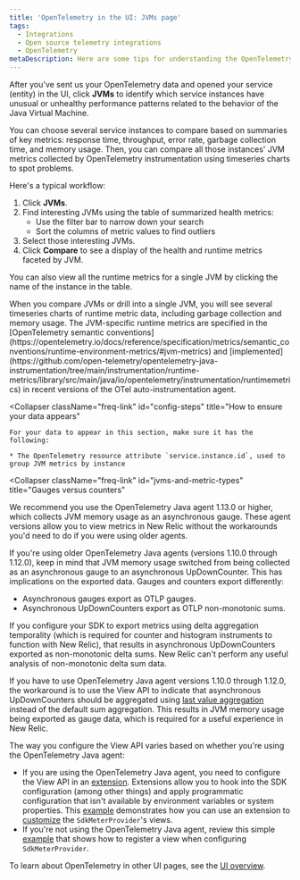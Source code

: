 ```yaml
---
title: 'OpenTelemetry in the UI: JVMs page'
tags:
  - Integrations
  - Open source telemetry integrations
  - OpenTelemetry
metaDescription: Here are some tips for understanding the OpenTelemetry JVMs page in the New Relic UI.
---
```


After you've sent us your OpenTelemetry data and opened your service (entity) in the UI, click **JVMs** to identify which service instances have unusual or unhealthy performance patterns related to the behavior of the Java Virtual Machine.

You can choose several service instances to compare based on summaries of key metrics: response time, throughput, error rate, garbage collection time, and memory usage. Then, you can compare all those instances' JVM metrics collected by OpenTelemetry instrumentation using timeseries charts to spot problems.

Here's a typical workflow:

1. Click **JVMs**.
2. Find interesting JVMs using the table of summarized health metrics:
   * Use the filter bar to narrow down your search
   * Sort the columns of metric values to find outliers
3. Select those interesting JVMs.
4. Click **Compare** to see a display of the health and runtime metrics faceted by JVM.

You can also view all the runtime metrics for a single JVM by clicking the name of the instance in the table.

<CollapserGroup>
  <Collapser
    className="freq-link"
    id="metric-details"
    title="Runtime metric details"
  >
    When you compare JVMs or drill into a single JVM, you will see several timeseries charts of runtime metric data, including garbage collection and memory usage. The JVM-specific runtime metrics are specified in the [OpenTelemetry semantic conventions](https://opentelemetry.io/docs/reference/specification/metrics/semantic_conventions/runtime-environment-metrics/#jvm-metrics) and [implemented](https://github.com/open-telemetry/opentelemetry-java-instrumentation/tree/main/instrumentation/runtime-metrics/library/src/main/java/io/opentelemetry/instrumentation/runtimemetrics) in recent versions of the OTel auto-instrumentation agent.
  </Collapser>

  <Collapser
    className="freq-link"
    id="config-steps"
    title="How to ensure your data appears"
  >
    For your data to appear in this section, make sure it has the following:

    * The OpenTelemetry resource attribute `service.instance.id`, used to group JVM metrics by instance
  </Collapser>

  <Collapser
    className="freq-link"
    id="jvms-and-metric-types"
    title="Gauges versus counters"
  >
We recommend you use the OpenTelemetry Java agent 1.13.0 or higher, which collects JVM memory usage as an asynchronous gauge. These agent versions allow you to view metrics in New Relic without the workarounds you'd need to do if you were using older agents.

If you're using older OpenTelemetry Java agents (versions 1.10.0 through 1.12.0), keep in mind that JVM memory usage switched from being collected as an asynchronous gauge to an asynchronous UpDownCounter. This has implications on the exported data. Gauges and counters export differently:

* Asynchronous gauges export as OTLP gauges.
* Asynchronous UpDownCounters export as OTLP non-monotonic sums.

If you configure your SDK to export metrics using delta aggregation temporality (which is required for counter and histogram instruments to function with New Relic), that results in asynchronous UpDownCounters exported as non-monotonic delta sums. New Relic can't perform any useful analysis of non-monotonic delta sum data.

If you have to use OpenTelemetry Java agent versions 1.10.0 through 1.12.0, the workaround is to use the View API to indicate that asynchronous UpDownCounters should be aggregated using [last value aggregation](https://github.com/open-telemetry/opentelemetry-specification/blob/main/specification/metrics/sdk.md#last-value-aggregation) instead of the default sum aggregation. This results in JVM memory usage being exported as gauge data, which is required for a useful experience in New Relic.

The way you configure the View API varies based on whether you're using the OpenTelemetry Java agent:

* If you are using the OpenTelemetry Java agent, you need to configure the View API in an [extension](https://github.com/open-telemetry/opentelemetry-java-instrumentation/blob/main/docs/agent-config.md#extensions). Extensions allow you to hook into the SDK configuration (among other things) and apply programmatic configuration that isn't available by environment variables or system properties. This [example](https://github.com/newrelic/newrelic-opentelemetry-examples/tree/main/java/agent-nr-config) demonstrates how you can use an extension to [customize](https://github.com/newrelic/newrelic-opentelemetry-examples/blob/main/java/agent-nr-config/config-extension/src/main/java/com/newrelic/otel/extension/Customizer.java#L28-L37) the `SdkMeterProvider`'s views.
* If you're not using the OpenTelemetry Java agent, review this simple [example](https://github.com/newrelic/newrelic-opentelemetry-examples/pull/89/files#diff-da355ef6d1092534a55829e95160ab8468884bdd521f9018feeaaa66aea6ac5bR82-R86) that shows how to register a view when configuring `SdkMeterProvider`.
  </Collapser>
</CollapserGroup>

To learn about OpenTelemetry in other UI pages, see the [UI overview](/docs/more-integrations/open-source-telemetry-integrations/opentelemetry/view-your-data/opentelemetry-view-your-data).
